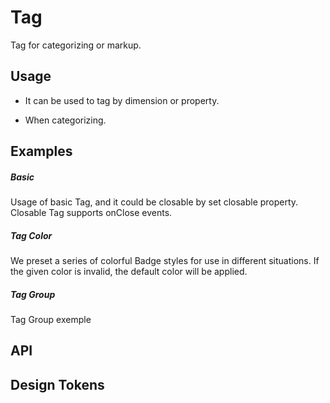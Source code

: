 
<Meta of={KitTagStories} />

<style></style>

# Tag

Tag for categorizing or markup.

## Usage
- It can be used to tag by dimension or property.

- When categorizing.

## Examples

##### Basic
Usage of basic Tag, and it could be closable by set closable property. Closable Tag supports onClose events.

<CustomCanvas content={Examples.Basic} source={Sources.Basic} id="tag-basic" />

##### Tag Color

We preset a series of colorful Badge styles for use in different situations. If the given color is invalid, the default color will be applied.

<CustomCanvas content={Examples.Color} source={Sources.Color} id="tag-color" />

##### Tag Group

Tag Group exemple

<CustomCanvas content={Examples.Group} source={Sources.Group} id="tag-group" />

## API

<Canvas of={KitTagStories.Api} />

<Controls of={KitTagStories.Api} />


## Design Tokens

<DesignTokens path="components.Tag" tokens={fields?.components?.Tag} />